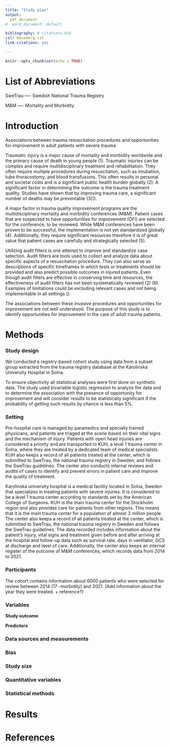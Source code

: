 ```yaml
---
title: "Study plan"
output:
  pdf_document
#  word_document: default

bibliography: # citations.bib
csl: bmcemerg.csl
link-citations: yes

---
```


```r
knitr::opts_chunk$set(echo = TRUE)
```

# List of Abbreviations

SweTrau ----       Swedish National Trauma Registry

M&M   ----        Mortality and Morbidity


# Introduction

Associations between trauma resuscitation procedures and opportunities for improvement in adult patients with severe trauma

Traumatic injury is a major cause of mortality and morbidity worldwide and the primary cause of death in young people (1). Traumatic injuries can be complex and require multidisciplinary treatment and rehabilitation. They often require multiple procedures during resuscitation, such as intubation, tube thoracostomy, and blood transfusions. This often results in personal and societal costs and is a significant public health burden globally (2). A significant factor in determining the outcome is the trauma treatment quality. Studies have shown that by improving trauma care, a significant number of deaths may be preventable (3)(). 

A major factor in trauma quality improvement programs are the multidisciplinary mortality and morbidity conferences (M&M). Patient cases that are suspected to have opportunities for improvement (OFI) are selected for the conference, to be reviewed. While M&M conferences have been proven to be successful, the implementation is not yet standardized globally (4). Additionally, they require significant resources therefore it is of great value that patient cases are carefully and strategically selected (5). 

Utilizing audit filters is one attempt to improve and standardize case selection. Audit filters are tools used to collect and analyze data about specific aspects of a resuscitation procedure. They can also serve as descriptions of specific timeframes in which tests or treatments should be provided and also predict possible outcomes in injured patients. Even though audit filters are effective in conserving time and resources, the effectiveness of audit filters has not been systematically reviewed (2) (6). Examples of limitations could be excluding relevant cases and not being implementable in all settings (). 

The associations between these invasive procedures and opportunities for improvement are not well understood. The purpose of this study is to identify opportunities for improvement in the care of adult trauma patients. 


# Methods

### Study design
We conducted a registry-based cohort study using data from 
a subset group extracted from the trauma registry database at the Karolinska University Hospital in Solna.

To ensure objectivity all statistical analyses were first done on synthetic data. 
The study used bivariable logistic regression to analyze the data and to determine the association with the presence of opportunity for improvement and will consider results to be statistically significant if the probability of getting such results by chance is less than 5%.



### Setting
Pre-hospital care is managed by paramedics and specially trained physicians, and patients are triaged at the scene based on their vital signs and the mechanism of injury. Patients with open head injuries are considered a priority and are transported to KUH, a level 1 trauma center in Solna, where they are treated by a dedicated team of medical specialists. KUH also keeps a record of all patients treated at the center, which is submitted to SweTrau, the national trauma registry in Sweden, and follows the SweTrau guidelines. The center also conducts internal reviews and audits of cases to identify and prevent errors in patient care and improve the quality of treatment.

Karolinska university hospital is a medical facility located in Solna, Sweden that specializes in treating patients with severe injuries. It is considered to be a level 1 trauma center according to standards set by the American College of Surgeons. KUH is the main trauma center for the Stockholm region and also provides care for patients from other regions. This means that it is the main trauma center for a population of almost 3 million people. The center also keeps a record of all patients treated at the center, which is submitted to SweTrau, the national trauma registry in Sweden and follows the SweTrau guidelines. The data recorded includes information about the patient's injury, vital signs and treatment given before and after arriving at the hospital and follow-up data such as survival rate, days in ventilator, GCS at discharge and level of care. Additionally, the center also keeps an internal register of the outcome of M&M conferences, which records data from 2014 to 2021.



### Participants
The cohort contains information about 6000 patients who were selected for review between 2014 (17 -morbidity) and 2021. (Add information about the year they were treated. + reference?)

### Variables

**Study outcome**



**Predictors**

### Data sources and measurements



### Bias



### Study size



### Quantitative variables


### Statistical methods



# Results

# References
